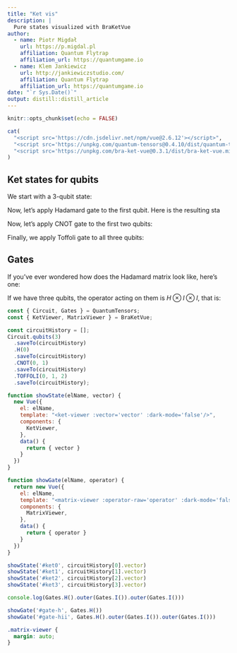 ```yaml
---
title: "Ket vis"
description: |
  Pure states visualized with BraKetVue
author:
  - name: Piotr Migdał 
    url: https://p.migdal.pl
    affiliation: Quantum Flytrap
    affiliation_url: https://quantumgame.io
  - name: Klem Jankiewicz
    url: http://jankiewiczstudio.com/
    affiliation: Quantum Flytrap
    affiliation_url: https://quantumgame.io
date: "`r Sys.Date()`"
output: distill::distill_article
---
```


```r
knitr::opts_chunk$set(echo = FALSE)
```

```r
cat(
  "<script src='https://cdn.jsdelivr.net/npm/vue@2.6.12'></script>",
  "<script src='https://unpkg.com/quantum-tensors@0.4.10/dist/quantum-tensors.min.js'></script>",
  "<script src='https://unpkg.com/bra-ket-vue@0.3.1/dist/bra-ket-vue.min.js'></script>"
)
```

## Ket states for qubits

We start with a 3-qubit state:

<div id='ket0'></div>

Now, let's apply Hadamard gate to the first qubit.
Here is the resulting sta

<div id='ket1'></div>

Now, let's apply CNOT gate to the first two qubits:

<div id='ket2'></div>

Finally, we apply Toffoli gate to all three qubits:

<div id='ket3'></div>

## Gates

If you've ever wondered how does the Hadamard matrix look like, here's one:

<div id='gate-h'></div>

If we have three qubits, the operator acting on them is $H \otimes I \otimes I$, that is:

<div id='gate-hii'></div>

```js
const { Circuit, Gates } = QuantumTensors;
const { KetViewer, MatrixViewer } = BraKetVue;

const circuitHistory = [];
Circuit.qubits(3)
  .saveTo(circuitHistory)
  .H(0)
  .saveTo(circuitHistory)
  .CNOT(0, 1)
  .saveTo(circuitHistory)
  .TOFFOLI(0, 1, 2)
  .saveTo(circuitHistory);

function showState(elName, vector) {
  new Vue({
    el: elName,
    template: "<ket-viewer :vector='vector' :dark-mode='false'/>",
    components: {
      KetViewer,
    },
    data() {
  	  return { vector }
    }
  })
}

function showGate(elName, operator) {
  return new Vue({
    el: elName,
    template: "<matrix-viewer :operator-raw='operator' :dark-mode='false'/>",
    components: {
      MatrixViewer,
    },
    data() {
  	  return { operator }
    }
  })
}

showState('#ket0', circuitHistory[0].vector)
showState('#ket1', circuitHistory[1].vector)
showState('#ket2', circuitHistory[2].vector)
showState('#ket3', circuitHistory[3].vector)

console.log(Gates.H().outer(Gates.I()).outer(Gates.I()))

showGate('#gate-h', Gates.H())
showGate('#gate-hii', Gates.H().outer(Gates.I()).outer(Gates.I()))
```

```css
.matrix-viewer {
  margin: auto;
}
```